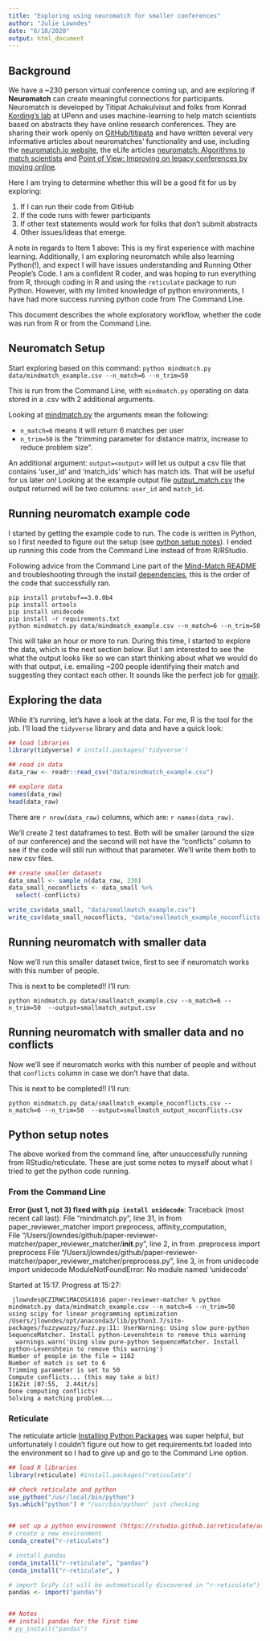 ```yaml
---
title: "Exploring using neuromatch for smaller conferences"
author: "Julie Lowndes"
date: "6/18/2020"
output: html_document
---
```


## Background

We have a ~230 person virtual conference coming up, and are exploring if **Neuromatch** can create meaningful connections for participants. Neuromatch is developed by Titipat Achakulvisut and folks from Konrad [Kording's lab](https://twitter.com/KordingLab) at UPenn and uses machine-learning to help match scientists based on abstracts they have online research conferences. They are sharing their work openly on [GitHub/titipata](https://github.com/titipata/paper-reviewer-matcher) and have written several very informative articles about neuromatches' functionality and use, including the [neuromatch.io website](https://neuromatch.io/), the eLife articles [neuromatch: Algorithms to match scientists](https://elifesciences.org/labs/5ed408f4/neuromatch-algorithms-to-match-scientists) and [Point of View: Improving on legacy conferences by moving online](https://elifesciences.org/articles/57892). 

Here I am trying to determine whether this will be a good fit for us by exploring:  

1. If I can run their code from GitHub 
1. If the code runs with fewer participants
1. If other text statements would work for folks that don't submit abstracts
1. Other issues/ideas that emerge.

A note in regards to Item 1 above: This is my first experience with machine learning. Additionally, I am exploring neuromatch while also learning Python(!), and expect I will have issues understanding and Running Other People's Code. I am a confident R coder, and was hoping to run everything from R, through coding in R and using the `reticulate` package to run Python. However, with my limited knowledge of python environments, I have had more success running python code from The Command Line. 

This document describes the whole exploratory workflow, whether the code was run from R or from the Command Line.

## Neuromatch Setup

Start exploring based on this command: 
`python mindmatch.py data/mindmatch_example.csv --n_match=6 --n_trim=50`

This is run from the Command Line, with `mindmatch.py` operating on data stored in a .csv with 2 additional arguments.

Looking at [mindmatch.py](https://github.com/titipata/paper-reviewer-matcher/blob/master/mindmatch.py) the arguments mean the following: 

- `n_match=6` means it will return 6 matches per user
- `n_trim=50` is the "trimming parameter for distance matrix, increase to reduce problem size". 

An additional argument: `output=<output>` will let us output a csv file that contains 'user_id' and 'match_ids' which has match ids. That will be useful for us later on! Looking at the example output file [output_match.csv](https://github.com/titipata/paper-reviewer-matcher/blob/master/data/output_match.csv) the output returned will be two columns: `user_id` and `match_id`. 

## Running neuromatch example code

I started by getting the example code to run. The code is written in Python, so I first needed to figure out the setup (see [python setup notes]()). I ended up running this code from the Command Line instead of from R/RStudio.

Following advice from the Command Line part of the [Mind-Match README](https://github.com/jules32/paper-reviewer-matcher#mind-match-command-line) and troubleshooting through the install [dependencies](https://github.com/jules32/paper-reviewer-matcher#dependencies), this is the order of the code that successfully ran. 

```
pip install protobuf==3.0.0b4
pip install ortools
pip install unidecode
pip install -r requirements.txt 
python mindmatch.py data/mindmatch_example.csv --n_match=6 --n_trim=50

```

This will take an hour or more to run. During this time, I started to explore the data, which is the next section below. But I am interested to see the what the output looks like so we can start thinking about what we would do with that output, i.e. emailing ~200 people identifying their match and suggesting they contact each other. It sounds like the perfect job for [gmailr](https://github.com/jennybc/send-email-with-r#how-to-send-a-bunch-of-emails-from-r).

## Exploring the data

While it's running, let's have a look at the data. For me, R is the tool for the job. I'll load the `tidyverse` library and data and have a quick look:

```r

## load libraries
library(tidyverse) # install.packages('tidyverse')

## read in data
data_raw <- readr::read_csv("data/mindmatch_example.csv")

## explore data
names(data_raw)
head(data_raw)

```

There are `r nrow(data_raw)` columns, which are: `r names(data_raw)`. 

We'll create 2 test dataframes to test. Both will be smaller (around the size of our conference) and the second will not have the "conflicts" column to see if the code will still run without that parameter. We'll write them both to new csv files.

```r

## create smaller datasets
data_small <- sample_n(data_raw, 230)
data_small_noconflicts <- data_small %>%
  select(-conflicts)

write_csv(data_small, "data/smallmatch_example.csv")
write_csv(data_small_noconflicts, "data/smallmatch_example_noconflicts.csv")

```

## Running neuromatch with smaller data

Now we'll run this smaller dataset twice, first to see if neuromatch works with this number of people.

This is next to be completed!! I'll run:

```
python mindmatch.py data/smallmatch_example.csv --n_match=6 --n_trim=50  --output=smallmatch_output.csv
```

## Running neuromatch with smaller data and no conflicts

Now we'll see if neuromatch works with this number of people and without that `conflicts` column in case we don't have that data. 

This is next to be completed!! I'll run:

```
python mindmatch.py data/smallmatch_example_noconflicts.csv --n_match=6 --n_trim=50  --output=smallmatch_output_noconflicts.csv
```



## Python setup notes

The above worked from the command line, after unsuccessfully running from RStudio/reticulate. These are just some notes to myself about what I tried to get the python code running.

### From the Command Line


**Error (just 1, not 3) fixed with `pip install unidecode`**: 
Traceback (most recent call last):
  File "mindmatch.py", line 31, in <module>
    from paper_reviewer_matcher import preprocess, affinity_computation, \
  File "/Users/jlowndes/github/paper-reviewer-matcher/paper_reviewer_matcher/__init__.py", line 2, in <module>
    from .preprocess import preprocess
  File "/Users/jlowndes/github/paper-reviewer-matcher/paper_reviewer_matcher/preprocess.py", line 3, in <module>
    from unidecode import unidecode
ModuleNotFoundError: No module named 'unidecode'

Started at 15:17.
Progress at 15:27:

```
 jlowndes@CZIRWC1MACOSX1016 paper-reviewer-matcher % python mindmatch.py data/mindmatch_example.csv --n_match=6 --n_trim=50
using scipy for linear programming optimization
/Users/jlowndes/opt/anaconda3/lib/python3.7/site-packages/fuzzywuzzy/fuzz.py:11: UserWarning: Using slow pure-python SequenceMatcher. Install python-Levenshtein to remove this warning
  warnings.warn('Using slow pure-python SequenceMatcher. Install python-Levenshtein to remove this warning')
Number of people in the file = 1162
Number of match is set to 6
Trimming parameter is set to 50
Compute conflicts... (this may take a bit)
1162it [07:55,  2.44it/s]
Done computing conflicts!
Solving a matching problem...
```


### Reticulate
The reticulate article [Installing Python Packages](https://rstudio.github.io/reticulate/articles/python_packages.html#overview-1) was super helpful, but unfortunately I couldn't figure out how to get requirements.txt loaded into the environment so I had to give up and go to the Command Line option.

```r

## load R libraries
library(reticulate) #install.packages("reticulate")

## check reticulate and python
use_python("/usr/local/bin/python")
Sys.which("python") # "/usr/bin/python" just checking


## set up a python environment (https://rstudio.github.io/reticulate/articles/python_packages.html)
# create a new environment 
conda_create("r-reticulate")

# install pandas
conda_install("r-reticulate", "pandas")
conda_install("r-reticulate", )

# import SciPy (it will be automatically discovered in "r-reticulate")
pandas <- import("pandas")


## Notes
## install pandas for the first time
# py_install("pandas")

```



